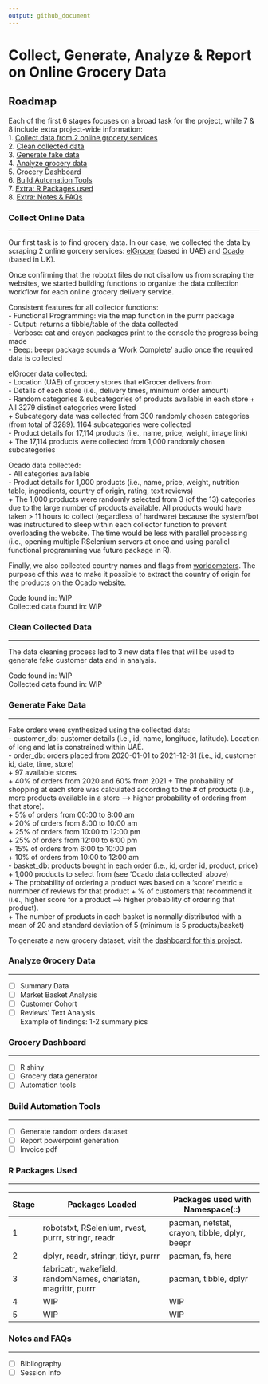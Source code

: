 ```yaml
---
output: github_document
---
```

# Collect, Generate, Analyze & Report on Online Grocery Data

## Roadmap
Each of the first 6 stages focuses on a broad task for the project, 
while 7 & 8 include extra project-wide information:  
1. [Collect data from 2 online grocery services](#collect-online-data)  
2. [Clean collected data](#clean-collected-data)  
3. [Generate fake data](#generate-fake-data)  
4. [Analyze grocery data](#analyze-grocery-data)  
5. [Grocery Dashboard](#grocery-dashboard)  
6. [Build Automation Tools](#build-automation-tools)  
7. [Extra: R Packages used](#r-packages-used)  
8. [Extra: Notes & FAQs](#notes-and-faqs)  

### Collect Online Data
***
Our first task is to find grocery data. In our case, we collected the data 
by scraping 2 online gorcery services: [elGrocer](https://www.elgrocer.com) 
(based in UAE) and [Ocado](https://www.ocado.com) (based in UK).  

Once confirming that the robotxt files do not disallow us 
from scraping the websites, we started building functions to organize the 
data collection workflow for each online grocery delivery service.  

Consistent features for all collector functions:  
- Functional Programming: via the map function in the purrr package  
- Output: returns a tibble/table of the data collected  
- Verbose: cat and crayon packages print to the console the progress being made  
- Beep: beepr package sounds a 'Work Complete' audio once the required data 
is collected  

elGrocer data collected:  
- Location (UAE) of grocery stores that elGrocer delivers from  
- Details of each store (i.e., delivery times, minimum order amount)  
- Random categories & subcategories of products available in each store 
    + All 3279 distinct categories were listed  
    + Subcategory data was collected from 300 randomly chosen 
    categories (from total of 3289). 1164 subcategories were collected  
- Product details for 17,114 products (i.e., name, price, weight, image link)  
    + The 17,114 products were collected from 1,000 randomly chosen 
    subcategories  

Ocado data collected:  
- All categories available  
- Product details for 1,000 products (i.e., name, price, weight, nutrition 
table, ingredients, country of origin, rating, text reviews)  
    + The 1,000 products were randomly selected from 3 (of the 13) 
    categories due to the large number of products available. All products 
    would have taken > 11 hours to collect (regardless of hardware) because 
    the system/bot was instructured to sleep within each collector function 
    to prevent overloading the website. The time would be less with parallel 
    processing (i.e., opening multiple RSelenium servers at once and using 
    parallel functional programming vua future package in R).  

Finally, we also collected country names and flags from 
[worldometers](https://www.worldometers.info/geography/flags-of-the-world/). 
The purpose of this was to make it possible to extract the country of origin 
for the products on the Ocado website.  

Code found in: WIP  
Collected data found in: WIP

### Clean Collected Data
***
The data cleaning process led to 3 new data files that will be used to  
generate fake customer data and in analysis.   

Code found in: WIP  
Collected data found in: WIP

### Generate Fake Data
***
Fake orders were synthesized using the collected data:  
- customer_db: customer details (i.e., id, name, longitude, latitude). 
Location of long and lat is constrained within UAE.  
- order_db: orders placed from 2020-01-01 to 2021-12-31
(i.e., id, customer id, date, time, store)  
    + 97 available stores  
    + 40% of orders from 2020 and 60% from 2021
    + The probability of shopping at each store was calculated according to 
    the # of products (i.e., more products 
    available in a store ---> higher probability of ordering from that 
    store).  
    + 5% of orders from 00:00 to 8:00 am  
    + 20% of orders from 8:00 to 10:00 am  
    + 25% of orders from 10:00 to 12:00 pm  
    + 25% of orders from 12:00 to 6:00 pm  
    + 15% of orders from 6:00 to 10:00 pm  
    + 10% of orders from 10:00 to 12:00 am  
- basket_db: products bought in each order (i.e., id, order id, product, 
price)  
    + 1,000 products to select from (see 'Ocado data collected' above)  
    + The probability of ordering a product was based on a 'score' metric = 
    nummber of reviews for that product + % of customers that recommend it 
    (i.e., higher score for a product ---> higher probability of ordering 
    that product).  
    + The number of products in each basket is normally distributed with a 
    mean of 20 and standard deviation of 5 (minimum is 5 products/basket)  

To generate a new grocery dataset, visit 
the [dashboard for this project](#grocery-dashboard).  

### Analyze Grocery Data
***
- [ ] Summary Data  
- [ ] Market Basket Analysis  
- [ ] Customer Cohort  
- [ ] Reviews' Text Analysis  
Example of findings: 1-2 summary pics

### Grocery Dashboard
***
- [ ] R shiny
- [ ] Grocery data generator
- [ ] Automation tools

### Build Automation Tools
***
- [ ] Generate random orders dataset  
- [ ] Report powerpoint generation  
- [ ] Invoice pdf  

### R Packages Used
***
|    **Stage**    | **Packages Loaded** | **Packages used with Namespace(::)** |
|---|----------------------------------------------------|--------------------------------------|
| 1 | robotstxt, RSelenium, rvest, purrr, stringr, readr | pacman, netstat, crayon, tibble, dplyr, beepr |
| 2 | dplyr, readr, stringr, tidyr, purrr  | pacman, fs, here |
| 3 | fabricatr, wakefield, randomNames, charlatan, magrittr, purrr  | pacman, tibble, dplyr |
| 4 | WIP  | WIP |
| 5 | WIP  | WIP |

### Notes and FAQs
***
- [ ] Bibliography  
- [ ] Session Info

